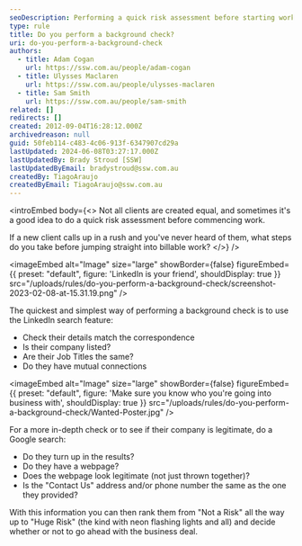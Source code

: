 ```yaml
---
seoDescription: Performing a quick risk assessment before starting work with a new client includes using LinkedIn and Google search to verify their details and company legitimacy.
type: rule
title: Do you perform a background check?
uri: do-you-perform-a-background-check
authors:
  - title: Adam Cogan
    url: https://ssw.com.au/people/adam-cogan
  - title: Ulysses Maclaren
    url: https://ssw.com.au/people/ulysses-maclaren
  - title: Sam Smith
    url: https://ssw.com.au/people/sam-smith
related: []
redirects: []
created: 2012-09-04T16:28:12.000Z
archivedreason: null
guid: 50feb114-c483-4c06-913f-6347907cd29a
lastUpdated: 2024-06-08T03:27:17.000Z
lastUpdatedBy: Brady Stroud [SSW]
lastUpdatedByEmail: bradystroud@ssw.com.au
createdBy: TiagoAraujo
createdByEmail: TiagoAraujo@ssw.com.au
---
```


<introEmbed
  body={<>
Not all clients are created equal, and sometimes it's a good idea to do a quick risk assessment before commencing work.

If a new client calls up in a rush and you've never heard of them, what steps do you take before jumping straight into billable work?
  </>}
/>

<imageEmbed
  alt="Image"
  size="large"
  showBorder={false}
  figureEmbed={{
    preset: "default",
    figure: 'LinkedIn is your friend',
    shouldDisplay: true
  }}
  src="/uploads/rules/do-you-perform-a-background-check/screenshot-2023-02-08-at-15.31.19.png"
/>

The quickest and simplest way of performing a background check is to use the LinkedIn search feature:

- Check their details match the correspondence
- Is their company listed?
- Are their Job Titles the same?
- Do they have mutual connections


<imageEmbed
  alt="Image"
  size="large"
  showBorder={false}
  figureEmbed={{
    preset: "default",
    figure: 'Make sure you know who you\'re going into business with',
    shouldDisplay: true
  }}
  src="/uploads/rules/do-you-perform-a-background-check/Wanted-Poster.jpg"
/>

For a more in-depth check or to see if their company is legitimate, do a Google search:

- Do they turn up in the results?
- Do they have a webpage?
- Does the webpage look legitimate (not just thrown together)?
- Is the "Contact Us" address and/or phone number the same as the one they provided?

With this information you can then rank them from "Not a Risk" all the way up to "Huge Risk" (the kind with neon flashing lights and all) and decide whether or not to go ahead with the business deal.
